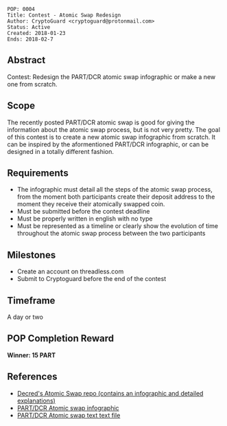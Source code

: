 <pre>
POP: 0004
Title: Contest - Atomic Swap Redesign 
Author: CryptoGuard <cryptoguard@protonmail.com>
Status: Active
Created: 2018-01-23
Ends: 2018-02-7
</pre>

==Abstract==
Contest: Redesign the PART/DCR atomic swap infographic or make a new one from scratch.

==Scope==
The recently posted PART/DCR atomic swap is good for giving the information about the atomic swap process, but is not very pretty. The goal of this contest is to create a new atomic swap infographic from scratch. It can be inspired by the aformentioned PART/DCR infographic, or can be designed in a totally different fashion.

==Requirements==
* The infographic must detail all the steps of the atomic swap process, from the moment both participants create their deposit address to the moment they receive their atomically swapped coin. 
* Must be submitted before the contest deadline
* Must be properly written in english with no type
* Must be represented as a timeline or clearly show the evolution of time throughout the atomic swap process between the two participants

==Milestones==
* Create an account on threadless.com
* Submit to Cryptoguard before the end of the contest

==Timeframe==
A day or two

==POP Completion Reward==
'''Winner: 15 PART'''

==References==
* [https://github.com/decred/atomicswap Decred's Atomic Swap repo (contains an infographic and detailed explanations)]
* [https://image.ibb.co/jcomwm/atomic_swap.png PART/DCR Atomic swap infographic]
* [https://gist.github.com/cryptoguard/5b3dc81f4318eefe247c24b29a7b1209 PART/DCR Atomic swap text text file]
